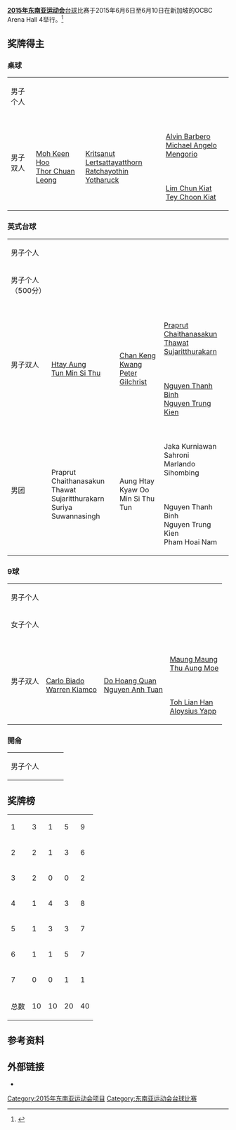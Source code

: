 '''[[2015年东南亚运动会|2015年东南亚运动会]]'''[[台球|台球]]比赛于2015年6月6日至6月10日在新加坡的OCBC Arena Hall 4举行。<ref>{{cite web |title=2015年东南亚运动会台球比赛 |url=https://www.seagames2015.com/the-games/sports/billiards-and-snooker |website=seagames2015.com |publisher=28th Southeast Asian Games 2015 (Billiards and snooker) |accessdate=30 March 2015 |deadurl=yes |archiveurl=https://web.archive.org/web/20150402131849/https://www.seagames2015.com/the-games/sports/billiards-and-snooker |archivedate=2015年4月2日 }}</ref>

==奖牌得主==

===桌球===
{| {{MedalistTable|type=项目}}
|-
|rowspan=2|男子个人
|rowspan=2|{{flagIOC2medalist|[[Thor_Chuan_Leong|Thor Chuan Leong]]|MAS|2015年东南亚运动会}}
|rowspan=2|{{flagIOC2medalist|[[Htet_Ko|Htet Ko]]|MYA|2015年东南亚运动会}}
|{{flagIOC2medalist|[[Michael_Angelo_Mengorio|Michael Angelo Mengorio]]|PHI|2015年东南亚运动会}}
|-
|{{flagIOC2medalist|[[Ang_Boon_Chin|Ang Boon Chin]]|SIN|2015年东南亚运动会}}
|-
|rowspan=2|男子双人
|rowspan=2|{{flagIOC2team|MAS|2015年东南亚运动会}}<br />[[Moh_Keen_Hoo|Moh Keen Hoo]]<br />[[Thor_Chuan_Leong|Thor Chuan Leong]]
|rowspan=2|{{flagIOC2team|THA|2015年东南亚运动会}}<br />[[Kritsanut_Lertsattayatthorn|Kritsanut Lertsattayatthorn]]<br />[[Ratchayothin_Yotharuck|Ratchayothin Yotharuck]]
|{{flagIOC2team|PHI|2015年东南亚运动会}}<br />[[Alvin_Barbero|Alvin Barbero]]<br />[[Michael_Angelo_Mengorio|Michael Angelo Mengorio]]
|-
|{{flagIOC2team|SIN|2015年东南亚运动会}}<br />[[Lim_Chun_Kiat|Lim Chun Kiat]]<br />[[Tey_Choon_Kiat|Tey Choon Kiat]]
|}

===英式台球===
{| {{MedalistTable|type=项目}}
|-
|rowspan=2|男子个人
|rowspan=2|{{flagIOC2medalist|[[Peter_Gilchrist_(billiards_player)|Peter Gilchrist]]|SIN|2015年东南亚运动会}}
|rowspan=2|{{flagIOC2medalist|[[Htay_Aung|Htay Aung]]|MYA|2015年东南亚运动会}}
|{{flagIOC2medalist|[[Oo_Kyaw|Oo Kyaw]]|MYA|2015年东南亚运动会}}
|-
|{{flagIOC2medalist|[[Praprut_Chaithanasakun|Praprut Chaithanasakun]]|THA|2015年东南亚运动会}}
|-
|rowspan=2|男子个人（500分）
|rowspan=2|{{flagIOC2medalist|[[Peter_Gilchrist_(billiards_player)|Peter Gilchrist]]|SIN|2015年东南亚运动会}}
|rowspan=2|{{flagIOC2medalist|[[Nguyen_Thanh_Binh|Nguyen Thanh Binh]]|VIE|2015年东南亚运动会}}
|{{flagIOC2medalist|[[Praprut_Chaithanasakun|Praprut Chaithanasakun]]|THA|2015年东南亚运动会}}
|-
|{{flagIOC2medalist|[[Thawat_Sujaritthurakarn|Thawat Sujaritthurakarn]]|THA|2015年东南亚运动会}}
|-
|rowspan=2|男子双人
|rowspan=2|{{flagIOC2team|MYA|2015年东南亚运动会}}<br />[[Htay_Aung|Htay Aung]]<br />[[Tun_Min_Si_Thu|Tun Min Si Thu]]
|rowspan=2|{{flagIOC2team|SIN|2015年东南亚运动会}}<br />[[Chan_Keng_Kwang|Chan Keng Kwang]]<br />[[Peter_Gilchrist_(billiards_player)|Peter Gilchrist]]
|{{flagIOC2team|THA|2015年东南亚运动会}}<br />[[Praprut_Chaithanasakun|Praprut Chaithanasakun]]<br />[[Thawat_Sujaritthurakarn|Thawat Sujaritthurakarn]]
|-
|{{flagIOC2team|VIE|2015年东南亚运动会}}<br />[[Nguyen_Thanh_Binh|Nguyen Thanh Binh]]<br />[[Nguyen_Trung_Kien|Nguyen Trung Kien]]
|-
|rowspan=2|男团
|rowspan=2|{{flagIOC2team|THA|2015年东南亚运动会}}<br/>Praprut Chaithanasakun<br/>Thawat Sujaritthurakarn<br/>Suriya Suwannasingh
|rowspan=2|{{flagIOC2team|MYA|2015年东南亚运动会}}<br/>Aung Htay<br/>Kyaw Oo<br/>Min Si Thu Tun
|{{flagIOC2team|INA|2015年东南亚运动会}}<br/>Jaka Kurniawan<br/>Sahroni<br/>Marlando Sihombing
|-
|{{flagIOC2team|VIE|2015年东南亚运动会}}<br/>Nguyen Thanh Binh<br/>Nguyen Trung Kien<br/>Pham Hoai Nam
|}

===9球===
{| {{MedalistTable|type=项目}}
|-
|rowspan=2|男子个人
|rowspan=2|{{flagIOC2medalist|[[Dennis_Orcollo|Dennis Orcollo]]|PHI|2015年东南亚运动会}}
|rowspan=2|{{flagIOC2medalist|[[Maung_Maung|Maung Maung]]|MYA|2015年东南亚运动会}}
|{{flagIOC2medalist|[[Carlo_Biado|Carlo Biado]]|PHI|2015年东南亚运动会}}
|-
|{{flagIOC2medalist|[[Do_Hoang_Quan|Do Hoang Quan]]|VIE|2015年东南亚运动会}}
|-
|rowspan=2|女子个人
|rowspan=2|{{flagIOC2medalist|[[Chezka_Centeno|Chezka Centeno]]|PHI|2015年东南亚运动会}}
|rowspan=2|{{flagIOC2medalist|[[Rubilen_Amit|Rubilen Amit]]|PHI|2015年东南亚运动会}}
|{{flagIOC2medalist|[[Aung_Aye_Mi|Aung Aye Mi]]|MYA|2015年东南亚运动会}}
|-
|{{flagIOC2medalist|[[Siraphat_Chitchomnart|Siraphat Chitchomnart]]|THA|2015年东南亚运动会}}
|-
|rowspan=2|男子双人
|rowspan=2|{{flagIOC2team|PHI|2015年东南亚运动会}}<br />[[Carlo_Biado|Carlo Biado]]<br />[[Warren_Kiamco|Warren Kiamco]]
|rowspan=2|{{flagIOC2team|VIE|2015年东南亚运动会}}<br />[[Do_Hoang_Quan|Do Hoang Quan]]<br />[[Nguyen_Anh_Tuan|Nguyen Anh Tuan]]
|{{flagIOC2team|MYA|2015年东南亚运动会}}<br />[[Maung_Maung|Maung Maung]]<br />[[Thu_Aung_Moe|Thu Aung Moe]]
|-
|{{flagIOC2team|SIN|2015年东南亚运动会}}<br />[[Toh_Lian_Han|Toh Lian Han]]<br />[[Aloysius_Yapp|Aloysius Yapp]]
|}

===開侖===
{| {{MedalistTable|type=项目}}
|-
|rowspan=2|男子个人
|rowspan=2|{{flagIOC2medalist|[[Tran_Phi_Hung|Tran Phi Hung]]|VIE|2015年东南亚运动会}}
|rowspan=2|{{flagIOC2medalist|[[Ma_Minh_Cam|Ma Minh Cam]]|VIE|2015年东南亚运动会}}
|{{flagIOC2medalist|[[Efren_Reyes|Efren Reyes]]|PHI|2015年东南亚运动会}}
|-
|{{flagIOC2medalist|[[Francisco_Dela_Cruz|Francisco Dela Cruz]]|PHI|2015年东南亚运动会}}
|}

==奖牌榜==
{| {{RankedMedalTable|nation-width=200px}}
|-
|1||align=left|{{flagIOC2team|PHI|2015年东南亚运动会}} || 3 || 1 || 5 || 9
|- style="background:#ccccff;"
|2||align=left|{{flagIOC2team|SIN|2015年东南亚运动会}} || 2 || 1 || 3 || 6
|-
|3||align=left|{{flagIOC2team|MAS|2015年东南亚运动会}} || 2 || 0 || 0 || 2
|-
|4||align=left|{{flagIOC2team|MYA|2015年东南亚运动会}} || 1 || 4 || 3 || 8
|-
|5||align=left|{{flagIOC2team|VIE|2015年东南亚运动会}} || 1 || 3 || 3 || 7
|-
|6||align=left|{{flagIOC2team|THA|2015年东南亚运动会}} || 1 || 1 || 5 || 7
|-
|7||align=left|{{flagIOC2team|INA|2015年东南亚运动会}} || 0 || 0 || 1 || 1
|-
!colspan=2| 总数 || 10 || 10 || 20 || 40
|}



==参考资料==
{{reflist}}

==外部链接==
* {{官方网站|https://www.seagames2015.com/the-games/competition-schedule |name=比赛赛程}} 

{{2015年东南亚运动会项目}}

[[Category:2015年东南亚运动会项目|Category:2015年东南亚运动会项目]]
[[Category:东南亚运动会台球比赛|Category:东南亚运动会台球比赛]]